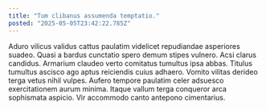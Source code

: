 ```yaml
---
title: "Tum clibanus assumenda temptatio."
posted: "2025-05-05T23:42:22.785Z"
---
```


Aduro vilicus validus cattus paulatim videlicet repudiandae asperiores suadeo. Quasi a bardus cunctatio spero demum stipes vulnero. Acsi clarus candidus.
Armarium claudeo verto comitatus tumultus ipsa abbas. Titulus tumultus ascisco ago aptus reiciendis cuius adhaero. Vomito vilitas derideo terga vetus nihil vulpes.
Aufero tempore paulatim celer adsuesco exercitationem aurum minima. Itaque vallum terga conqueror arca sophismata aspicio. Vir accommodo canto antepono cimentarius.
